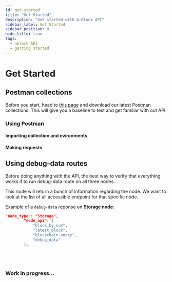 ```yaml
---
id: get-started
title: "Get Started"
description: "Get started with A-Block API"
sidebar_label: Get Started
sidebar_position: 0
hide_title: true
tags:
  - ablock API
  - getting started
---
```


# Get Started

## Postman collections
Before you start, head to [this page](/api/postman_collections) and download our latest Postman collections. This will give you a baseline to test and get familiar with out API. 

### Using Postman

#### Importing collection and evironments

#### Making requests

## Using debug-data routes

Before doing anything with the API, the best way to verify that everything works if to run debug-data route on all three nodes. 

This route will return a bunch of information regarding the node. We want to look at the list of all accessible endpoint for that specific node. 

Example of a ```debug-data``` reponse on **Storage node**:
```json
"node_type": "Storage",
        "node_api": [
            "block_by_num",
            "latest_block",
            "blockchain_entry",
            "debug_data"
        ],
```
<br/><br/>

### Work in progress...